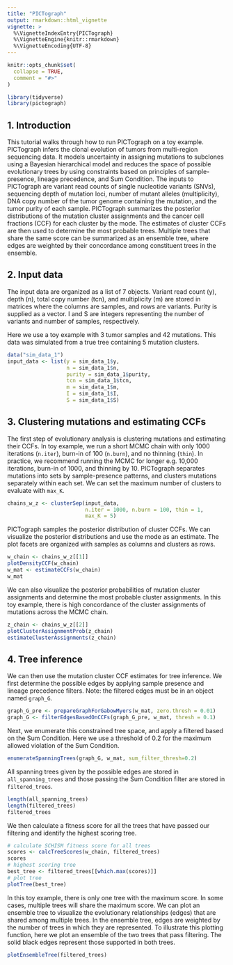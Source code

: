 ```yaml
---
title: "PICTograph"
output: rmarkdown::html_vignette
vignette: >
  %\VignetteIndexEntry{PICTograph}
  %\VignetteEngine{knitr::rmarkdown}
  %\VignetteEncoding{UTF-8}
---
```


```r
knitr::opts_chunk$set(
  collapse = TRUE,
  comment = "#>"
)
```

```r
library(tidyverse)
library(pictograph)
```

## 1. Introduction

This tutorial walks through how to run PICTograph on a toy example. PICTograph infers the clonal evolution of tumors from multi-region sequencing data. It models uncertainty in assigning mutations to subclones using a Bayesian hierarchical model and reduces the space of possible evolutionary trees by using constraints based on principles of sample-presence, lineage precedence, and Sum Condition. The inputs to PICTograph are variant read counts of single nucleotide variants (SNVs), sequencing depth of mutation loci, number of mutant alleles (multiplicity), DNA copy number of the tumor genome containing the mutation, and the tumor purity of each sample. PICTograph summarizes the posterior distributions of the mutation cluster assignments and the cancer cell fractions (CCF) for each cluster by the mode. The estimates of cluster CCFs are then used to determine the most probable trees. Multiple trees that share the same score can be summarized as an ensemble tree, where edges are weighted by their concordance among constituent trees in the ensemble. 

## 2. Input data

The input data are organized as a list of 7 objects. Variant read count (y), depth (n), total copy number (tcn), and multiplicity (m) are stored in matrices where the columns are samples, and rows are variants. Purity is supplied as a vector. I and S are integers representing the number of variants and number of samples, respectively.

Here we use a toy example with 3 tumor samples and 42 mutations. This data was simulated from a true tree containing 5 mutation clusters. 

```r
data("sim_data_1")
input_data <- list(y = sim_data_1$y,
                   n = sim_data_1$n,
                   purity = sim_data_1$purity,
                   tcn = sim_data_1$tcn,
                   m = sim_data_1$m,
                   I = sim_data_1$I,
                   S = sim_data_1$S)
```

## 3. Clustering mutations and estimating CCFs

The first step of evolutionary analysis is clustering mutations and estimating their CCFs. In toy example, we run a short MCMC chain with only 1000 iterations (`n.iter`), burn-in of 100 (`n.burn`), and no thinning (`thin`). In practice, we recommend running the MCMC for longer e.g. 10,000 iterations, burn-in of 1000, and thinning by 10. PICTograph separates mutations into sets by sample-presence patterns, and clusters mutations separately within each set. We can set the maximum number of clusters to evaluate with `max_K`.

```r
chains_w_z <- clusterSep(input_data,
                         n.iter = 1000, n.burn = 100, thin = 1,
                         max_K = 5)
```

PICTograph samples the posterior distribution of cluster CCFs. We can visualize the posterior distributions and use the mode as an estimate. The plot facets are organized with samples as columns and clusters as rows. 

```r
w_chain <- chains_w_z[[1]]
plotDensityCCF(w_chain)
w_mat <- estimateCCFs(w_chain)
w_mat
```

We can also visualize the posterior probabilities of mutation cluster assignments and determine the most probable cluster assignments. In this toy example, there is high concordance of the cluster assignments of mutations across the MCMC chain.  

```r
z_chain <- chains_w_z[[2]]
plotClusterAssignmentProb(z_chain)
estimateClusterAssignments(z_chain)
```

## 4. Tree inference 

We can then use the mutation cluster CCF estimates for tree inference. We first determine the possible edges by applying sample presence and lineage precedence filters. Note: the filtered edges must be in an object named `graph_G`. 

```r
graph_G_pre <- prepareGraphForGabowMyers(w_mat, zero.thresh = 0.01)
graph_G <- filterEdgesBasedOnCCFs(graph_G_pre, w_mat, thresh = 0.1)
```

Next, we enumerate this constrained tree space, and apply a filtered based on the Sum Condition. Here we use a threshold of 0.2 for the maximum allowed violation of the Sum Condition. 
```r
enumerateSpanningTrees(graph_G, w_mat, sum_filter_thresh=0.2)
```

All spanning trees given by the possible edges are stored in `all_spanning_trees` and those passing the Sum Condition filter are stored in `filtered_trees`. 
```r
length(all_spanning_trees)
length(filtered_trees)
filtered_trees
```

We then calculate a fitness score for all the trees that have passed our filtering and identify the highest scoring tree. 
```r
# calculate SCHISM fitness score for all trees
scores <- calcTreeScores(w_chain, filtered_trees)
scores
# highest scoring tree
best_tree <- filtered_trees[[which.max(scores)]]
# plot tree
plotTree(best_tree)
```

In this toy example, there is only one tree with the maximum score. In some cases, multiple trees will share the maximum score. We can plot an ensemble tree to visualize the evolutionary relationships (edges) that are shared among multiple trees. In the ensemble tree, edges are weighted by the number of trees in which they are represented. To illustrate this plotting function, here we plot an ensemble of the two trees that pass filtering. The solid black edges represent those supported in both trees.  

```r
plotEnsembleTree(filtered_trees)
```

